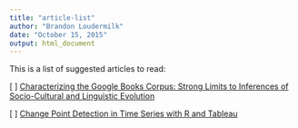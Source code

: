 ```yaml
---
title: "article-list"
author: "Brandon Loudermilk"
date: "October 15, 2015"
output: html_document
---
```


This is a list of suggested articles to read:

 [ ] [Characterizing the Google Books Corpus: Strong Limits to Inferences of Socio-Cultural and Linguistic Evolution](http://www.plosone.org/article/Authors/info:doi/10.1371/journal.pone.0137041)

 [ ] [Change Point Detection in Time Series with R and Tableau](http://www.r-bloggers.com/change-point-detection-in-time-series-with-r-and-tableau/)
